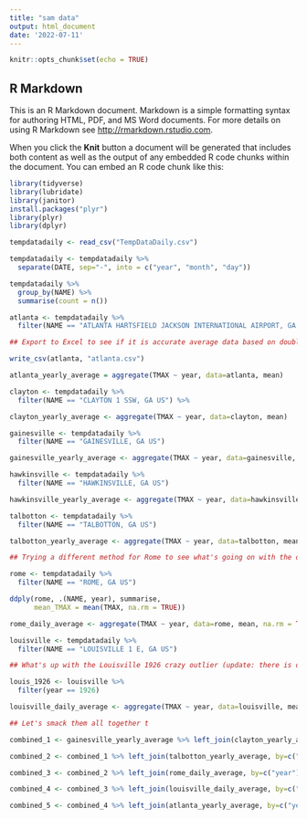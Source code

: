 ```yaml
---
title: "sam data"
output: html_document
date: '2022-07-11'
---
```


```r
knitr::opts_chunk$set(echo = TRUE)
```

## R Markdown

This is an R Markdown document. Markdown is a simple formatting syntax for authoring HTML, PDF, and MS Word documents. For more details on using R Markdown see <http://rmarkdown.rstudio.com>.

When you click the **Knit** button a document will be generated that includes both content as well as the output of any embedded R code chunks within the document. You can embed an R code chunk like this:

```r

library(tidyverse)
library(lubridate)
library(janitor)
install.packages("plyr")
library(plyr)
library(dplyr)

tempdatadaily <- read_csv("TempDataDaily.csv")

tempdatadaily <- tempdatadaily %>%
  separate(DATE, sep="-", into = c("year", "month", "day"))

tempdatadaily %>%
  group_by(NAME) %>%
  summarise(count = n())

atlanta <- tempdatadaily %>%
  filter(NAME == "ATLANTA HARTSFIELD JACKSON INTERNATIONAL AIRPORT, GA US" & year == 1930)

## Export to Excel to see if it is accurate average data based on double checking in both programs.

write_csv(atlanta, "atlanta.csv")

atlanta_yearly_average = aggregate(TMAX ~ year, data=atlanta, mean)

clayton <- tempdatadaily %>%
  filter(NAME == "CLAYTON 1 SSW, GA US") %>%

clayton_yearly_average <- aggregate(TMAX ~ year, data=clayton, mean)

gainesville <- tempdatadaily %>%
  filter(NAME == "GAINESVILLE, GA US")

gainesville_yearly_average <- aggregate(TMAX ~ year, data=gainesville, mean)

hawkinsville <- tempdatadaily %>%
  filter(NAME == "HAWKINSVILLE, GA US")

hawkinsville_yearly_average <- aggregate(TMAX ~ year, data=hawkinsville, mean)

talbotton <- tempdatadaily %>%
  filter(NAME == "TALBOTTON, GA US")

talbotton_yearly_average <- aggregate(TMAX ~ year, data=talbotton, mean)

## Trying a different method for Rome to see what's going on with the outliers in Sam's visualization

rome <- tempdatadaily %>%
  filter(NAME == "ROME, GA US")

ddply(rome, .(NAME, year), summarise,
      mean_TMAX = mean(TMAX, na.rm = TRUE))

rome_daily_average <- aggregate(TMAX ~ year, data=rome, mean, na.rm = TRUE)

louisville <- tempdatadaily %>%
  filter(NAME == "LOUISVILLE 1 E, GA US")

## What's up with the Louisville 1926 crazy outlier (update: there is only data for August from this year)

louis_1926 <- louisville %>%
  filter(year == 1926)

louisville_daily_average <- aggregate(TMAX ~ year, data=louisville, mean)

## Let's smack them all together t

combined_1 <- gainesville_yearly_average %>% left_join(clayton_yearly_average, by=c("year")) 

combined_2 <- combined_1 %>% left_join(talbotton_yearly_average, by=c("year")) 

combined_3 <- combined_2 %>% left_join(rome_daily_average, by=c("year"))

combined_4 <- combined_3 %>% left_join(louisville_daily_average, by=c("year"))

combined_5 <- combined_4 %>% left_join(atlanta_yearly_average, by=c("year"))


```


